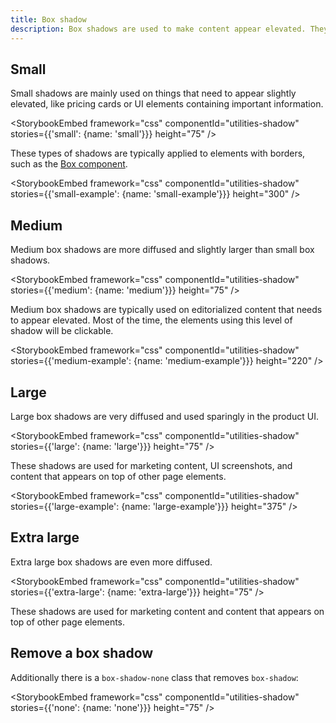 ```yaml
---
title: Box shadow
description: Box shadows are used to make content appear elevated. They are typically applied to containers of content that users need to pay attention to or content that appears on top of (overlapping) other elements on the page (like a pop-over or modal).
---
```


## Small

Small shadows are mainly used on things that need to appear slightly elevated, like pricing cards or UI elements containing important information.

<StorybookEmbed
  framework="css"
  componentId="utilities-shadow"
  stories={{'small': {name: 'small'}}}
  height="75"
/>

These types of shadows are typically applied to elements with borders, such as the [Box component](/components/box).

<StorybookEmbed
  framework="css"
  componentId="utilities-shadow"
  stories={{'small-example': {name: 'small-example'}}}
  height="300"
/>

## Medium

Medium box shadows are more diffused and slightly larger than small box shadows.

<StorybookEmbed
  framework="css"
  componentId="utilities-shadow"
  stories={{'medium': {name: 'medium'}}}
  height="75"
/>

Medium box shadows are typically used on editorialized content that needs to appear elevated. Most of the time, the elements using this level of shadow will be clickable.

<StorybookEmbed
  framework="css"
  componentId="utilities-shadow"
  stories={{'medium-example': {name: 'medium-example'}}}
  height="220"
/>

## Large

Large box shadows are very diffused and used sparingly in the product UI.

<StorybookEmbed
  framework="css"
  componentId="utilities-shadow"
  stories={{'large': {name: 'large'}}}
  height="75"
/>

These shadows are used for marketing content, UI screenshots, and content that appears on top of other page elements.

<StorybookEmbed
  framework="css"
  componentId="utilities-shadow"
  stories={{'large-example': {name: 'large-example'}}}
  height="375"
/>

## Extra large

Extra large box shadows are even more diffused.

<StorybookEmbed
  framework="css"
  componentId="utilities-shadow"
  stories={{'extra-large': {name: 'extra-large'}}}
  height="75"
/>

These shadows are used for marketing content and content that appears on top of other page elements.

## Remove a box shadow

Additionally there is a `box-shadow-none` class that removes `box-shadow`:

<StorybookEmbed
  framework="css"
  componentId="utilities-shadow"
  stories={{'none': {name: 'none'}}}
  height="75"
/>

